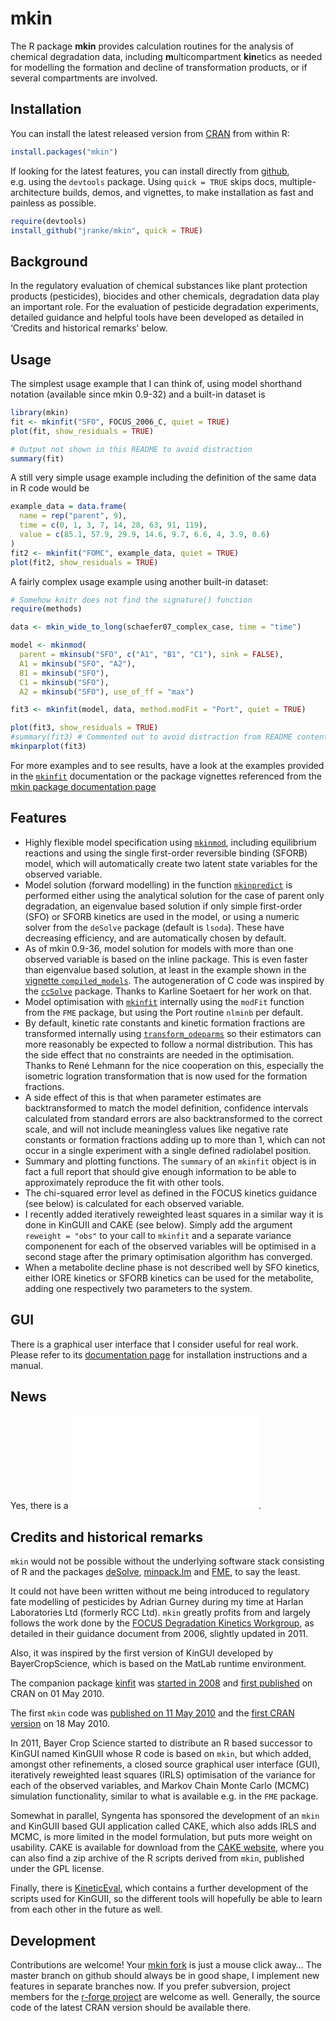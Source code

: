 # mkin

The R package **mkin** provides calculation routines for the analysis of
chemical degradation data, including <b>m</b>ulticompartment <b>kin</b>etics as
needed for modelling the formation and decline of transformation products, or
if several compartments are involved.

## Installation

You can install the latest released version from 
[CRAN](http://cran.r-project.org/package=mkin) from within R:

```r
install.packages("mkin")
```

If looking for the latest features, you can install directly from 
[github](http://github.com/jranke/mkin), e.g.  using the `devtools` package.
Using `quick = TRUE` skips docs, multiple-architecture builds, demos, and
vignettes, to make installation as fast and painless as possible.

```r
require(devtools)
install_github("jranke/mkin", quick = TRUE)
```

## Background

In the regulatory evaluation of chemical substances like plant protection
products (pesticides), biocides and other chemicals, degradation data play an
important role. For the evaluation of pesticide degradation experiments, 
detailed guidance and helpful tools have been developed as detailed in
'Credits and historical remarks' below.

## Usage

The simplest usage example that I can think of, using model shorthand notation
(available since mkin 0.9-32) and a built-in dataset is

```r
library(mkin)
fit <- mkinfit("SFO", FOCUS_2006_C, quiet = TRUE)
plot(fit, show_residuals = TRUE) 
```

```r
# Output not shown in this README to avoid distraction
summary(fit)
```

A still very simple usage example including the definition of the same data in R
code would be

```r
example_data = data.frame(
  name = rep("parent", 9),
  time = c(0, 1, 3, 7, 14, 28, 63, 91, 119),
  value = c(85.1, 57.9, 29.9, 14.6, 9.7, 6.6, 4, 3.9, 0.6)
)
fit2 <- mkinfit("FOMC", example_data, quiet = TRUE)
plot(fit2, show_residuals = TRUE) 
```

A fairly complex usage example using another built-in dataset:

```r
# Somehow knitr does not find the signature() function
require(methods)
```

```r
data <- mkin_wide_to_long(schaefer07_complex_case, time = "time")

model <- mkinmod(
  parent = mkinsub("SFO", c("A1", "B1", "C1"), sink = FALSE),
  A1 = mkinsub("SFO", "A2"),
  B1 = mkinsub("SFO"),
  C1 = mkinsub("SFO"),
  A2 = mkinsub("SFO"), use_of_ff = "max")

fit3 <- mkinfit(model, data, method.modFit = "Port", quiet = TRUE)

plot(fit3, show_residuals = TRUE) 
#summary(fit3) # Commented out to avoid distraction from README content
mkinparplot(fit3)
```

For more examples and to see results, have a look at the examples provided in the
[`mkinfit`](http://kinfit.r-forge.r-project.org/mkin_static/mkinfit.html)
documentation or the package vignettes referenced from the 
[mkin package documentation page](http://kinfit.r-forge.r-project.org/mkin_static/index.html)

## Features

* Highly flexible model specification using
  [`mkinmod`](http://kinfit.r-forge.r-project.org/mkin_static/mkinmod.html),
  including equilibrium reactions and using the single first-order 
  reversible binding (SFORB) model, which will automatically create
  two latent state variables for the observed variable.
* Model solution (forward modelling) in the function
  [`mkinpredict`](http://kinfit.r-forge.r-project.org/mkin_static/mkinpredict.html) 
  is performed either using the analytical solution for the case of 
  parent only degradation, an eigenvalue based solution if only simple
  first-order (SFO) or SFORB kinetics are used in the model, or
  using a numeric solver from the `deSolve` package (default is `lsoda`).
  These have decreasing efficiency, and are automatically chosen 
  by default. 
* As of mkin 0.9-36, model solution for models with more than one observed
  variable is based on the inline package.  This is even faster than eigenvalue
  based solution, at least in the example shown in the
  [vignette `compiled_models`](http://rawgit.com/jranke/mkin/master/vignettes/compiled_models.html).
  The autogeneration of C code was
  inspired by the [`ccSolve`](https://github.com/karlines/ccSolve) package. Thanks
  to Karline Soetaert for her work on that.
* Model optimisation with 
  [`mkinfit`](http://kinfit.r-forge.r-project.org/mkin_static/mkinfit.html)
  internally using the `modFit` function from the `FME` package,
  but using the Port routine `nlminb` per default.
* By default, kinetic rate constants and kinetic formation fractions are
  transformed internally using
  [`transform_odeparms`](http://kinfit.r-forge.r-project.org/mkin_static/transform_odeparms.html)
  so their estimators can more reasonably be expected to follow
  a normal distribution. This has the side effect that no constraints
  are needed in the optimisation. Thanks to René Lehmann for the nice
  cooperation on this, especially the isometric logration transformation
  that is now used for the formation fractions.
* A side effect of this is that when parameter estimates are backtransformed
  to match the model definition, confidence intervals calculated from
  standard errors are also backtransformed to the correct scale, and will
  not include meaningless values like negative rate constants or 
  formation fractions adding up to more than 1, which can not occur in 
  a single experiment with a single defined radiolabel position.
* Summary and plotting functions. The `summary` of an `mkinfit` object is in
  fact a full report that should give enough information to be able to
  approximately reproduce the fit with other tools.
* The chi-squared error level as defined in the FOCUS kinetics guidance
  (see below) is calculated for each observed variable.
* I recently added iteratively reweighted least squares in a similar way
  it is done in KinGUII and CAKE (see below). Simply add the argument
  `reweight = "obs"` to your call to `mkinfit` and a separate variance 
  componenent for each of the observed variables will be optimised
  in a second stage after the primary optimisation algorithm has converged.
* When a metabolite decline phase is not described well by SFO kinetics, 
  either IORE kinetics or SFORB kinetics can be used for the metabolite, 
  adding one respectively two parameters to the system.

## GUI

There is a graphical user interface that I consider useful for real work. Please
refer to its [documentation page](http://kinfit.r-forge.r-project.org/gmkin_static)
for installation instructions and a manual.
  
## News

Yes, there is a ![Changelog](NEWS.md).

## Credits and historical remarks

`mkin` would not be possible without the underlying software stack consisting
of R and the packages [deSolve](http://cran.r-project.org/package=deSolve),
[minpack.lm](http://cran.r-project.org/package=minpack.lm) and
[FME](http://cran.r-project.org/package=FME), to say the least.

It could not have been written without me being introduced to regulatory fate
modelling of pesticides by Adrian Gurney during my time at Harlan Laboratories
Ltd (formerly RCC Ltd). `mkin` greatly profits from and largely follows
the work done by the 
[FOCUS Degradation Kinetics Workgroup](http://focus.jrc.ec.europa.eu/dk),
as detailed in their guidance document from 2006, slightly updated in 2011.

Also, it was inspired by the first version of KinGUI developed by
BayerCropScience, which is based on the MatLab runtime environment.

The companion package 
[kinfit](http://kinfit.r-forge.r-project.org/kinfit_static/index.html) was 
[started in 2008](https://r-forge.r-project.org/scm/viewvc.php?view=rev&root=kinfit&revision=2) and 
[first published](http://cran.r-project.org/src/contrib/Archive/kinfit/) on
CRAN on 01 May 2010.

The first `mkin` code was 
[published on 11 May 2010](https://r-forge.r-project.org/scm/viewvc.php?view=rev&root=kinfit&revision=8) and the 
[first CRAN version](http://cran.r-project.org/src/contrib/Archive/mkin)
on 18 May 2010.

In 2011, Bayer Crop Science started to distribute an R based successor to KinGUI named 
KinGUII whose R code is based on `mkin`, but which added, amongst other
refinements, a closed source graphical user interface (GUI), iteratively
reweighted least squares (IRLS) optimisation of the variance for each of the
observed variables, and Markov Chain Monte Carlo (MCMC) simulation
functionality, similar to what is available e.g. in the `FME` package.

Somewhat in parallel, Syngenta has sponsored the development of an `mkin` and
KinGUII based GUI application called CAKE, which also adds IRLS and MCMC, is
more limited in the model formulation, but puts more weight on usability.
CAKE is available for download from the [CAKE
website](http://projects.tessella.com/cake), where you can also
find a zip archive of the R scripts derived from `mkin`, published under the GPL
license.

Finally, there is 
[KineticEval](http://github.com/zhenglei-gao/KineticEval), which contains 
a further development of the scripts used for KinGUII, so the different tools
will hopefully be able to learn from each other in the future as well.


## Development

Contributions are welcome! Your 
[mkin fork](https://help.github.com/articles/fork-a-repo) is just a mouse click
away... The master branch on github should always be in good shape, I implement 
new features in separate branches now. If you prefer subversion, project
members for the 
[r-forge project](http://r-forge.r-project.org/R/?group_id=615) are welcome as well.
Generally, the source code of the latest CRAN version should be available there.
